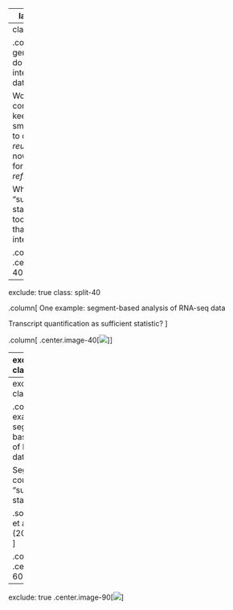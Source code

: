 
---
layout: true

## Interactive Data Analysis

---
class: split-50

.column[
In general, how do we support interactive data analysis?

Workflow construction: keep pieces small, we like to do that for _reusability_, now let's do it for _data reflection_.

What is the "sufficient statistic" my tool produces that a user can interact with?
]

.column[
.center.image-40[![](img/tukey.png)]
]

---
exclude: true
class: split-40

.column[
One example: segment-based analysis of RNA-seq data

Transcript quantification as sufficient statistic? 
]

.column[
.center.image-40[![](img/yanagi_workflow.png)]
]

---
exclude: true
class: split-40

.column[
One example: segment-based analysis of RNA-seq data

**No**. There is (pseudo)-counting, and there is quantification.

Can we produce a "sufficient statistic" we can interact with _before_ quantification.
]

.column[
.center.image-40[![](img/yanagi_workflow.png)]
]

---
exclude: true
class: split-40

.column[
One example: segment-based analysis of RNA-seq data

Segment-counts as the "sufficient statistic"

.source[Gunady et al. Yanagi (2018) biorxiv]
]

.column[
.center.image-60[![](img/yanagi_vis.png)]
]

---
exclude: true
.center.image-90[![](img/yanagi.gif)]


